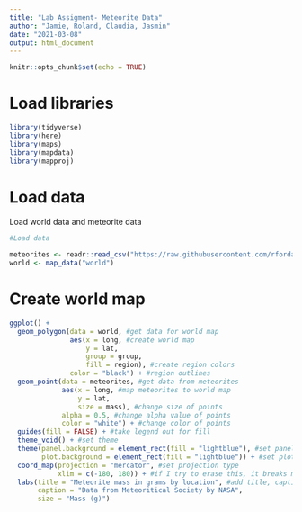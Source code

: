 ```yaml
---
title: "Lab Assigment- Meteorite Data"
author: "Jamie, Roland, Claudia, Jasmin"
date: "2021-03-08"
output: html_document
---
```


```r
knitr::opts_chunk$set(echo = TRUE)
```

# Load libraries

```r
library(tidyverse)
library(here)
library(maps)
library(mapdata)
library(mapproj)
```

# Load data
Load world data and meteorite data
```r
#Load data

meteorites <- readr::read_csv("https://raw.githubusercontent.com/rfordatascience/tidytuesday/master/data/2019/2019-06-11/meteorites.csv")
world <- map_data("world")

```


# Create world map

```r
ggplot() + 
  geom_polygon(data = world, #get data for world map
               aes(x = long, #create world map
                   y = lat, 
                   group = group,
                   fill = region), #create region colors
               color = "black") + #region outlines
  geom_point(data = meteorites, #get data from meteorites
             aes(x = long, #map meteorites to world map
                 y = lat,
                 size = mass), #change size of points
             alpha = 0.5, #change alpha value of points
             color = "white") + #change color of points
  guides(fill = FALSE) + #take legend out for fill
  theme_void() + #set theme
  theme(panel.background = element_rect(fill = "lightblue"), #set panel background
        plot.background = element_rect(fill = "lightblue")) + #set plot background
  coord_map(projection = "mercator", #set projection type
            xlim = c(-180, 180)) + #if I try to erase this, it breaks my map, that's why it's weird
  labs(title = "Meteorite mass in grams by location", #add title, caption, legend
       caption = "Data from Meteoritical Society by NASA",
       size = "Mass (g)")
```

